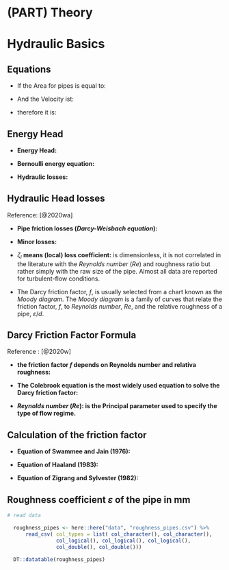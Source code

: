 
# (PART) Theory {-} 

# Hydraulic Basics {#HydraulicBasics}

## Equations 

 - If the Area for pipes is equal to: 

\begin{equation} 
  A = \frac{\pi \cdot d^2}{4}
  (\#eq:pipe-area)
\end{equation}
  
  - And the Velocity ist:
  
\begin{equation} 
  V = \frac{Q}{A} = \frac{4 \cdot q}{\pi \cdot d^2} 
  (\#eq:velocity)
\end{equation}

  - therefore it is:

\begin{equation}
  \frac{V^2}{2g} = \frac{8 \cdot q^2}{g \cdot \pi^{2} \cdot d^4} 
  (\#eq:energy-velocity)
\end{equation}

## Energy Head

  - **Energy Head:** 
  
\begin{equation}
  H = \frac{v^2}{2 \cdot g} + \frac{p}{\rho \cdot g} + z
  (\#eq:energy-heady)
\end{equation}

  - **Bernoulli energy equation:**  
  
\begin{equation}
  \frac{v_1^2}{2 \cdot g} + \frac{p_1}{\rho \cdot g} + z_1 = \frac{v_2^2}{2 \cdot g} + \frac{p_2}{\rho \cdot g} + z_2 + \Delta h_{ls}
  (\#eq:bernoulli)
\end{equation}

  - **Hydraulic losses:** 
  
\begin{equation}
  \Delta h_{ls} = H_1 - H_2 = h_{pl} + h_{ml}
  (\#eq:hydraulic-losse)
\end{equation}
  
## Hydraulic Head losses

Reference: [@2020wa]

  - **Pipe friction losses (_Darcy-Weisbach equation_):** 
  
\begin{equation}
  h_{pl} =  \left( f \cdot \frac{l}{d} \right) \cdot \left( \frac{v^2}{2 \cdot g} \right)
  (\#eq:darcy-weisbach)
\end{equation}
  
  - **Minor losses:** 
  
\begin{equation}
  h_{ml} = \zeta_{l} \cdot \left( \frac{v^2}{2 \cdot g} \right)
  (\#eq:minor-losses)
\end{equation}
    
 - $\zeta_{l}$ **means (local) loss coefficient:**  is dimensionless, it is not correlated in the literature with the _Reynolds number_ $(\mathit{Re})$ and roughness ratio but rather simply with the raw size of the pipe. Almost all data are reported for turbulent-flow conditions.
 
 - The Darcy friction factor, $f$, is usually selected from a chart known as the _Moody diagram_. The _Moody diagram_ is a family of curves that relate the friction factor, $f$, to _Reynolds number_, $Re$, and the relative roughness of a pipe, $\varepsilon/d$.

## Darcy Friction Factor Formula

Reference : [@2020w]

   - **the friction factor $f$ depends on Reynolds number and relativa roughness:** 

\begin{equation}
   f= \varphi (Re, \varepsilon/d)
  (\#eq:friction-factor)
\end{equation}
  
   - **The Colebrook equation is the most widely used equation to solve the Darcy friction factor:**

\begin{equation}
   \frac{1}{\sqrt{f}} =-2.0 \; log \left( \frac{\varepsilon/d}{3.7} + \frac{2.51}{Re \sqrt{f}} \right)
  (\#eq:Colebrook)
\end{equation}

   - **_Reynolds number_ ($Re$): is the Principal parameter used to specify the type of flow regime.** 

\begin{equation}
   Re = \frac{v \cdot d}{\nu} =  \frac{4 \cdot q}{\pi \cdot d \cdot \nu}
  (\#eq:reynolds-number)
\end{equation}
    
    
    
## Calculation of the friction factor 

  - **Equation of Swammee and Jain (1976):** 

\begin{equation}
  \frac{1}{\sqrt{f}} = -2 \cdot log \left( \frac{\varepsilon}{3.7} + \frac{5.74}{Re^{0.9}} \right)
  (\#eq:swammee)
\end{equation}

  - **Equation of Haaland (1983):**  

\begin{equation}
  \frac{1}{\sqrt{f}} = -1.8 \cdot log \left( \left( \frac{\varepsilon}{3.7}\right)^{1.11} + \frac{6.9}{Re} \right)
  (\#eq:haaland)
\end{equation}


  - **Equation of Zigrang and Sylvester (1982):** 

\begin{equation}
  \frac{1}{\sqrt{f}} = -2 \cdot log \left[ \frac{\varepsilon}{3.7} - \frac{5.02}{Re}  \cdot log \left( \varepsilon - \frac{5.02}{Re}  \cdot log \left(\frac{\varepsilon}{3.7}+ \frac{13}{Re} \right) \right) \right]
  (\#eq:zigrang)
\end{equation}
  

## Roughness coefficient $\varepsilon$ of the pipe in mm


```r

# read data 

  roughness_pipes <- here::here("data", "roughness_pipes.csv") %>% 
      read_csv( col_types = list( col_character(), col_character(),
                col_logical(), col_logical(), col_logical(),
                col_double(), col_double()))
  
  DT::datatable(roughness_pipes)
```

